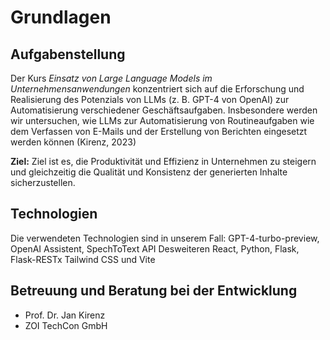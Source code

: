 # Grundlagen

## Aufgabenstellung

Der Kurs *Einsatz von Large Language Models im Unternehmensanwendungen* konzentriert sich auf die Erforschung und Realisierung des Potenzials von LLMs (z. B. GPT-4 von OpenAI) zur Automatisierung verschiedener Geschäftsaufgaben. Insbesondere werden wir untersuchen, wie LLMs zur Automatisierung von Routineaufgaben wie dem Verfassen von E-Mails und der Erstellung von Berichten eingesetzt werden können (Kirenz, 2023)

**Ziel:** Ziel ist es, die Produktivität und Effizienz in Unternehmen zu steigern und gleichzeitig die Qualität und Konsistenz der generierten Inhalte sicherzustellen.

## Technologien

Die verwendeten Technologien sind in unserem Fall: GPT-4-turbo-preview, OpenAI Assistent, SpechToText API
Desweiteren React, Python, Flask, Flask-RESTx Tailwind CSS und Vite


## Betreuung und Beratung bei der Entwicklung

- Prof. Dr. Jan Kirenz
- ZOI TechCon GmbH

